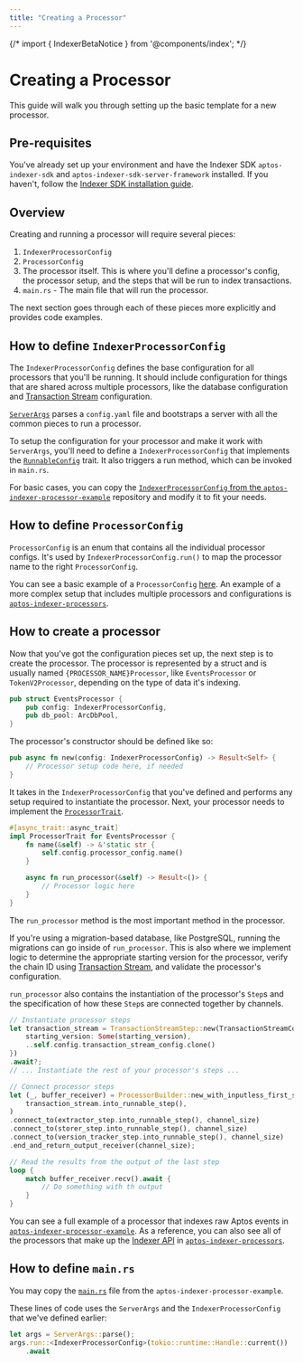 ```yaml
---
title: "Creating a Processor"
---
```





{/* import { IndexerBetaNotice } from '@components/index'; */}

# Creating a Processor

This guide will walk you through setting up the basic template for a new processor.

## Pre-requisites
You've already set up your environment and have the Indexer SDK `aptos-indexer-sdk` and `aptos-indexer-sdk-server-framework` installed. 
If you haven't, follow the [Indexer SDK installation guide](./setup.mdx).

## Overview
Creating and running a processor will require several pieces: 
1. `IndexerProcessorConfig`
2. `ProcessorConfig`
3. The processor itself. This is where you'll define a processor's config, the processor setup, and the steps that will be run to index transactions. 
4. `main.rs` - The main file that will run the processor.

The next section goes through each of these pieces more explicitly and provides code examples. 

## How to define `IndexerProcessorConfig`
The `IndexerProcessorConfig` defines the base configuration for all processors that you'll be running.
It should include configuration for things that are shared across multiple processors, like the database configuration and [Transaction Stream](../../txn-stream.mdx) configuration.

[`ServerArgs`](https://github.com/aptos-labs/aptos-indexer-processor-sdk/blob/main/aptos-indexer-processors-sdk/sdk-server-framework/src/lib.rs#L26) parses a `config.yaml` file and bootstraps a server with all the common pieces to run a processor.

To setup the configuration for your processor and make it work with `ServerArgs`, you'll need to define a `IndexerProcessorConfig` that implements the [`RunnableConfig`](https://github.com/aptos-labs/aptos-indexer-processor-sdk/blob/main/aptos-indexer-processors-sdk/sdk-server-framework/src/lib.rs#L102) trait.
It also triggers a run method, which can be invoked in `main.rs`.

For basic cases, you can copy the [`IndexerProcessorConfig` from the `aptos-indexer-processor-example`](https://github.com/aptos-labs/aptos-indexer-processor-example/blob/main/aptos-indexer-processor-example/src/config/indexer_processor_config.rs) repository and modify it to fit your needs.

## How to define `ProcessorConfig`
`ProcessorConfig` is an enum that contains all the individual processor configs.
It's used by `IndexerProcessorConfig.run()` to map the processor name to the right `ProcessorConfig`. 

You can see a basic example of a `ProcessorConfig` [here](https://github.com/aptos-labs/aptos-indexer-processor-example/blob/main/aptos-indexer-processor-example/src/config/processor_config.rs). 
An example of a more complex setup that includes multiple processors and configurations is [`aptos-indexer-processors`](https://github.com/aptos-labs/aptos-indexer-processors/blob/main/rust/sdk-processor/src/config/processor_config.rs#L84).

## How to create a processor
Now that you've got the configuration pieces set up, the next step is to create the processor. 
The processor is represented by a struct and is usually named `{PROCESSOR_NAME}Processor`, like `EventsProcessor` or `TokenV2Processor`, depending on the type of data it's indexing.
```rust
pub struct EventsProcessor {
    pub config: IndexerProcessorConfig,
    pub db_pool: ArcDbPool,
}
```
The processor's constructor should be defined like so:
```rust
pub async fn new(config: IndexerProcessorConfig) -> Result<Self> {
    // Processor setup code here, if needed
}
```
It takes in the `IndexerProcessorConfig` that you've defined and performs any setup required to instantiate the processor. 
Next, your processor needs to implement the [`ProcessorTrait`](https://github.com/aptos-labs/aptos-indexer-processor-sdk/blob/a56b641a6aaca60092fcc9bbd98252f3cd703299/aptos-indexer-processors-sdk/sdk/src/traits/processor_trait.rs#L4).
```rust
#[async_trait::async_trait]
impl ProcessorTrait for EventsProcessor {
    fn name(&self) -> &'static str {
        self.config.processor_config.name()
    }

    async fn run_processor(&self) -> Result<()> {
        // Processor logic here
    }
}
```
The `run_processor` method is the most important method in the processor. 

If you're using a migration-based database, like PostgreSQL, running the migrations can go inside of `run_processor`.
This is also where we implement logic to determine the appropriate starting version for the processor, verify the chain ID using [Transaction Stream](../../txn-stream.mdx), and validate the processor's configuration. 

`run_processor` also contains the instantiation of the processor's `Step`s and the specification of how these `Step`s are connected together by channels.

```rust
// Instantiate processor steps
let transaction_stream = TransactionStreamStep::new(TransactionStreamConfig {
    starting_version: Some(starting_version),
    ..self.config.transaction_stream_config.clone()
})
.await?;
// ... Instantiate the rest of your processor's steps ...

// Connect processor steps
let (_, buffer_receiver) = ProcessorBuilder::new_with_inputless_first_step(
    transaction_stream.into_runnable_step(),
)
.connect_to(extractor_step.into_runnable_step(), channel_size)
.connect_to(storer_step.into_runnable_step(), channel_size)
.connect_to(version_tracker_step.into_runnable_step(), channel_size)
.end_and_return_output_receiver(channel_size);

// Read the results from the output of the last step
loop {
    match buffer_receiver.recv().await {
        // Do something with th output
    }
}
```

You can see a full example of a processor that indexes raw Aptos events in [`aptos-indexer-processor-example`](https://github.com/aptos-labs/aptos-indexer-processor-example/blob/main/aptos-indexer-processor-example/src/processors/events/events_processor.rs). 
As a reference, you can also see all of the processors that make up the [Indexer API](../../indexer-api.mdx) in [`aptos-indexer-processors`](https://github.com/aptos-labs/aptos-indexer-processors/tree/main/rust/sdk-processor/src/processors).

## How to define `main.rs`
You may copy the [`main.rs`](https://github.com/aptos-labs/aptos-indexer-processor-example/blob/main/aptos-indexer-processor-example/src/main.rs) file from the `aptos-indexer-processor-example`. 

These lines of code uses the `ServerArgs` and the `IndexerProcessorConfig` that we've defined earlier: 
```rust
let args = ServerArgs::parse();
args.run::<IndexerProcessorConfig>(tokio::runtime::Handle::current())
    .await
```          